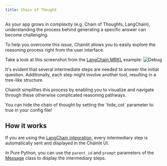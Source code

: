 ```yaml
---
title: Chain of Thought
---
```


As your app grows in complexity (e.g. Chain of Thoughts, LangChain), understanding the process behind generating a specific answer can become challenging.

To help you overcome this issue, Chainlit allows you to easily explore the reasoning process right from the user interface.

Take a look at this screenshot from the [LangChain MRKL](/examples/mrkl) example:
![Debug](/images/debug.png)

It's evident that several intermediate steps are needed to answer the initial question. Additionally, each step might involve another tool, resulting in a tree-like structure.

Chainlit simplifies this process by enabling you to visualize and navigate through these otherwise complicated reasoning pathways.

<Note>
  You can hide the chain of thought by setting the `hide_cot` parameter to true
  in your config file!
</Note>

## How it works

If you are using the [LangChain integration](/integrations/langchain), every intermediary step is automatically sent and displayed in the Chainlit UI.

In Pure Python, you can use the `parent_id` and `prompt` parameters of the [Message](/api-reference/message) class to display the intermediary steps.
